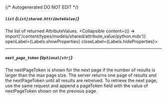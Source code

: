 {/* Autogenerated DO NOT EDIT  */}

##### `list` *{`List[shared.AttributeValue]`}*
The list of returned AttributeValues.
<Collapsible content={() => import('/content/types/models/shared/attribute_value/python.mdx')} openLabel={Labels.showProperties} closeLabel={Labels.hideProperties}>
</Collapsible>

---
##### `next_page_token` *{`Optional[str]`}*
The nextPageToken is shown for the next page if the number of results is larger than the max page size.
 The server returns one page of results and the nextPageToken until all results are retreived.
 To retrieve the next page, use the same request and append a pageToken field with the value of nextPageToken shown on the previous page.


